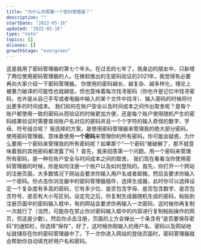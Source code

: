 ```yaml
---
title: "为什么你需要一个密码管理器？"
description: ""
startDate: "2022-05-16"
updated: "2022-05-16"
type: "note"
topics: []
aliases: []
growthStage: "evergreen"
---
```


这是我用了密码管理器的第七个年头。在过去的七年了，我身边的朋友中，只新增了两位使用密码管理器的人。在微软推出的无密码验证的2021年，我觉得有必要再向大家介绍一下密码管理器。
你使用的密码越长、越复杂、越多样化，理论上被暴力破译的可能性也就越低，但也意味着每次找寻密码（你也许是记忆中找寻密码，也许是从自己手写或者电脑中输入的某个文件中找寻）、输入密码的时候将付出更多的时间成本。
我们如何在账户安全以及时间成本之间作出取舍呢？是每个账户都使用一致的密码从而验证的时候更加方便，还是每个账户使用随机产生的密码结果验证时需要查询账户名对应的密码并且一个个字符的输入奇怪的数字、字母、符号组合呢？
我选择的方案，是使用密码管理器来管理我的绝大部分密码。使用密码管理器，意味着使用**一个密码**来管理你的所有密码。你可能会疑惑，为什么要用一个密码来管理我的所有密码呢？如果那个“一个密码”被破解了，那不就意味着我的其他密码都泄露了吗？
首先，我来回答第一个问题。用一个密码来管理所有密码，是一种在账户安全与时间成本之间的取舍。
我们现在看看当你使用密码管理器的时候，你是如何注册一个账户以及如何登陆的。首先，你打开一个网站的注册页面，大多数情况下网站会要求你输入用户名或者邮箱，然后会要求你输入一个密码。你点击你浏览器中的密码管理器插件，选择生成器，此时你可以选择设定一个复杂度有多高的密码，它有多少位、是否包含字母、是否包含数字、是否包含符号、是否有大小写区别。设定完之后，你复制生成器随机生成的密码，粘贴到注册页面中的密码输入框中，有的网站会要求你再输入一次密码，这时候你再复制一次就行了（当然，可能存在禁止你对密码输入框中的内容进行复制粘贴操作的网页，但这是少数）。然后你点击注册，页面的上方会弹出一个条含有“是否要保存密码”的通知栏，你选择“保存”，好了，这时候你刚输入的用户名、密码以及网站地址就储存在你的密码管理器中了。下一次你进入网站的登陆页面时，密码管理器就会帮助你自动填充好用户名和密码。

<Draft />
